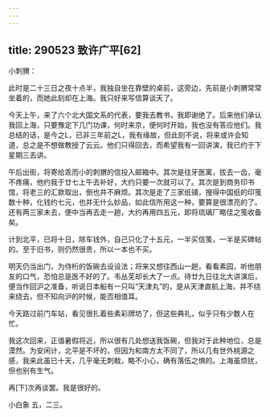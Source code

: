 ```yaml
---
---
---
```

title: 290523 致许广平[62]
---




小刺猬：

此时是二十三日之夜十点半，我独自坐在靠壁的桌前，这旁边，先前是小刺猬常常坐着的，而她此刻却在上海。我只好来写信算谈天了。

今天上午，来了六个北大国文系的代表，要我去教书，我即谢绝了。后来他们承认我回上海，只要豫定下几门功课，何时来京，便何时开始，我也没有答应他们。我总结的话，是今之L，已非三年前之L，我有缘故，但此刻不说，将来或许会知道，总之是不想做教授了云云。他们只得回去，而希望我有一回讲演，我已约于下星期三去讲。

午后出街，将寄给乖而小的刺猬的信投入邮箱中。其次是往牙医寓，拔去一齿，毫不疼痛，他约我于廿七上午去补好，大约只要一次就可以了。其次是到商务印书馆，将老三的汇款取出，倒也并不麻烦。其次是走了三家纸铺，搜得中国纸的印笺数十种，化钱约七元，也并无什么妙品，如此信所用这一种，要算是很漂亮的了。还有两三家未去，便中当再去走一趟，大约再用四五元，即将琉璃厂略佳之笺收备矣。

计到北平，已将十日，除车钱外，自己只化了十五元，一半买信笺，一半是买碑帖的。至于旧书，则仍然很贵，所以一本也不买。

明天仍当出门，为侍桁的饭碗去设设法；将来又想往西山一趟，看看素园，听他朋友的口气，恐怕总是医不好的了。韦丛芜却长大了一点。待廿九日往北大讲演后，便当作回沪之准备，听说日本船有一只叫“天津丸”的，是从天津直航上海，并不绕来绕去，但不知向沪的时候，能否相值耳。

今天路过前门车站，看见很扎着些素彩牌坊了，但这些典礼，似乎只有少数人在忙。

我这次回来，正值暑假将近，所以很有几处想送我饭碗，但我对于此种地位，总是漠然。为安闲计，北平是不坏的，但因为和南方太不同了，所以几有世外桃源之感，我来此虽已十天，几乎毫无刺戟，略不小心，确有落伍之惧的。上海虽烦扰，但也别有生气。

再[下]次再谈罢。我是很好的。

小白象 五，二三。